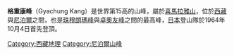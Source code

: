 {{Infobox mountain
| Name = 格重康峰
| Photo = Gyachung Kang.jpg
| Elevation = 7,952米<br /><small> 排名第十五</small>
| Location = [[尼泊爾|尼泊爾]]–[[中國|中國]]（[[西藏自治區|西藏自治區]]）邊界
| Range = [[喜馬拉雅山|喜馬拉雅山]]
| pushpin_map = China
| pushpin_map_caption = 格重康峰的位置
| latd=28 | latm=05 | lats=53 | latNS=N
| longd=86 | longm=44 | longs=32 | longEW=E
| First ascent = 日本登山隊1964年4月10日
| Easiest route = 冰河/雪/冰 攀爬
}}

'''格重康峰'''（Gyachung Kang）是世界第15高的山峰，屬於[[喜馬拉雅山|喜馬拉雅山]]，位於[[西藏|西藏]]與[[尼泊爾|尼泊爾]]之間，也是[[珠穆朗瑪峰|珠穆朗瑪峰]]與[[卓奧友峰|卓奧友峰]]之間的最高峰，[[日本|日本]]登山隊於1964年10月4日首先登頂。

[[Category:西藏地理|Category:西藏地理]]
[[Category:尼泊爾山峰|Category:尼泊爾山峰]]